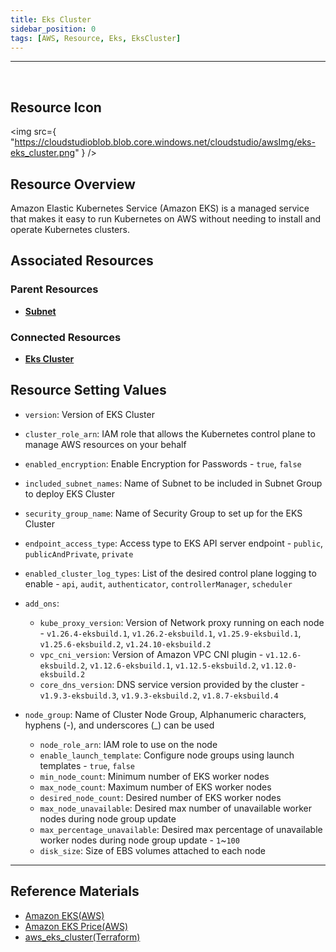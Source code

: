 ```yaml
---
title: Eks Cluster
sidebar_position: 0
tags: [AWS, Resource, Eks, EksCluster]
---
```


<hr />
<br />

## Resource Icon

<img
    src={
        "https://cloudstudioblob.blob.core.windows.net/cloudstudio/awsImg/eks-eks_cluster.png"
    }
/>

## Resource Overview

Amazon Elastic Kubernetes Service (Amazon EKS) is a managed service that makes it easy to run Kubernetes on AWS without needing to install and operate Kubernetes clusters.

## Associated Resources

### Parent Resources

-   [**Subnet**](https://docs.cstudio.app/en/docs/resource/aws/Vpc/Subnet)

### Connected Resources

-   [**Eks Cluster**](https://docs.cstudio.app/en/docs/resource/aws/Eks/EksCluster)


## Resource Setting Values

-   `version`: Version of EKS Cluster
-   `cluster_role_arn`: IAM role that allows the Kubernetes control plane to manage AWS resources on your behalf
-   `enabled_encryption`: Enable Encryption for Passwords - `true`, `false`
-   `included_subnet_names`: Name of Subnet to be included in Subnet Group to deploy EKS Cluster
-   `security_group_name`: Name of Security Group to set up for the EKS Cluster
-   `endpoint_access_type`: Access type to EKS API server endpoint - `public`, `publicAndPrivate`, `private`
-   `enabled_cluster_log_types`: List of the desired control plane logging to enable - `api`, `audit`, `authenticator`, `controllerManager`, `scheduler`
-   `add_ons`:
    -   `kube_proxy_version`: Version of Network proxy running on each node - `v1.26.4-eksbuild.1`, `v1.26.2-eksbuild.1`, `v1.25.9-eksbuild.1`, `v1.25.6-eksbuild.2`, `v1.24.10-eksbuild.2`
    -   `vpc_cni_version`: Version of Amazon VPC CNI plugin - `v1.12.6-eksbuild.2`, `v1.12.6-eksbuild.1`, `v1.12.5-eksbuild.2`, `v1.12.0-eksbuild.2`
    -   `core_dns_version`: DNS service version provided by the cluster - `v1.9.3-eksbuild.3`, `v1.9.3-eksbuild.2`, `v1.8.7-eksbuild.4`

-   `node_group`: Name of Cluster Node Group, Alphanumeric characters, hyphens (-), and underscores (_) can be used
    -   `node_role_arn`: IAM role to use on the node
    -   `enable_launch_template`: Configure node groups using launch templates - `true`, `false`
    -   `min_node_count`: Minimum number of EKS worker nodes
    -   `max_node_count`: Maximum number of EKS worker nodes
    -   `desired_node_count`: Desired number of EKS worker nodes
    -   `max_node_unavailable`: Desired max number of unavailable worker nodes during node group update
    -   `max_percentage_unavailable`: Desired max percentage of unavailable worker nodes during node group update - `1`~`100`
    -   `disk_size`: Size of EBS volumes attached to each node

---

## Reference Materials

-   [Amazon EKS(AWS)](https://docs.aws.amazon.com/ko_kr/eks/latest/userguide/what-is-eks.html)
-   [Amazon EKS Price(AWS)](https://aws.amazon.com/ko/eks/pricing/)
-   [aws_eks_cluster(Terraform)](https://registry.terraform.io/providers/hashicorp/aws/latest/docs/resources/eks_cluster)
